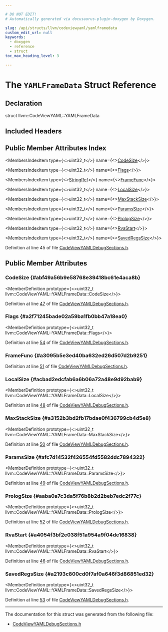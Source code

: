 ```yaml
---

# DO NOT EDIT!
# Automatically generated via docusaurus-plugin-doxygen by Doxygen.

slug: /api/structs/llvm/codeviewyaml/yamlframedata
custom_edit_url: null
keywords:
  - doxygen
  - reference
  - struct
toc_max_heading_level: 3

---
```





# The `YAMLFrameData` Struct Reference

<DoxygenPage pluginConfig={pluginConfig}>



## Declaration

<CodeBlock>struct llvm::CodeViewYAML::YAMLFrameData</CodeBlock>

## Included Headers

<IncludesList>
<IncludesListItem
  filePath="llvm/ObjectYAML/CodeViewYAMLDebugSections.h"
  permalink="/docs/api/files/include/include/llvm/include/llvm/objectyaml/codeviewyamldebugsections-h"
  isLocal="true" />
</IncludesList>

## Public Member Attributes Index

<MembersIndex>

<MembersIndexItem
  type={<>uint32&#95;t</>}
  name={<><a href="#abf49a56b9e58768e39418bc61e4aca8b">CodeSize</a></>}>
</MembersIndexItem>

<MembersIndexItem
  type={<>uint32&#95;t</>}
  name={<><a href="#a2f71245bade02a59ba1fb0bb47a18ea0">Flags</a></>}>
</MembersIndexItem>

<MembersIndexItem
  type={<><a href="/docs/api/classes/llvm/stringref">StringRef</a></>}
  name={<><a href="#a3095b5e3ed40ba632ed26d507d2b9251">FrameFunc</a></>}>
</MembersIndexItem>

<MembersIndexItem
  type={<>uint32&#95;t</>}
  name={<><a href="#acbad2edcfab6a6b06a72a48e9d92bab9">LocalSize</a></>}>
</MembersIndexItem>

<MembersIndexItem
  type={<>uint32&#95;t</>}
  name={<><a href="#a3152b3bd2fb17bdae0f436799cb4d5e8">MaxStackSize</a></>}>
</MembersIndexItem>

<MembersIndexItem
  type={<>uint32&#95;t</>}
  name={<><a href="#afc7d14532f426554fd5582ddc7894322">ParamsSize</a></>}>
</MembersIndexItem>

<MembersIndexItem
  type={<>uint32&#95;t</>}
  name={<><a href="#aaba0a7c3da5f76b8b2d2beb7edc2f77c">PrologSize</a></>}>
</MembersIndexItem>

<MembersIndexItem
  type={<>uint32&#95;t</>}
  name={<><a href="#a4054f3bf2e038f51a954a9f04de16838">RvaStart</a></>}>
</MembersIndexItem>

<MembersIndexItem
  type={<>uint32&#95;t</>}
  name={<><a href="#a2193c800cd0f7af0a646f3d86851ed32">SavedRegsSize</a></>}>
</MembersIndexItem>

</MembersIndex>


Definition at line 45 of file <a href="/docs/api/files/include/include/llvm/include/llvm/objectyaml/codeviewyamldebugsections-h">CodeViewYAMLDebugSections.h</a>.

<SectionDefinition>

## Public Member Attributes

### CodeSize {#abf49a56b9e58768e39418bc61e4aca8b}

<MemberDefinition
  prototype={<>uint32&#95;t llvm::CodeViewYAML::YAMLFrameData::CodeSize</>}>

Definition at line <a href="/docs/api/files/include/include/llvm/include/llvm/objectyaml/codeviewyamldebugsections-h/#l00047">47</a> of file <a href="/docs/api/files/include/include/llvm/include/llvm/objectyaml/codeviewyamldebugsections-h">CodeViewYAMLDebugSections.h</a>.
</MemberDefinition>

### Flags {#a2f71245bade02a59ba1fb0bb47a18ea0}

<MemberDefinition
  prototype={<>uint32&#95;t llvm::CodeViewYAML::YAMLFrameData::Flags</>}>

Definition at line <a href="/docs/api/files/include/include/llvm/include/llvm/objectyaml/codeviewyamldebugsections-h/#l00054">54</a> of file <a href="/docs/api/files/include/include/llvm/include/llvm/objectyaml/codeviewyamldebugsections-h">CodeViewYAMLDebugSections.h</a>.
</MemberDefinition>

### FrameFunc {#a3095b5e3ed40ba632ed26d507d2b9251}

<MemberDefinition
  prototype="StringRef llvm::CodeViewYAML::YAMLFrameData::FrameFunc">

Definition at line <a href="/docs/api/files/include/include/llvm/include/llvm/objectyaml/codeviewyamldebugsections-h/#l00051">51</a> of file <a href="/docs/api/files/include/include/llvm/include/llvm/objectyaml/codeviewyamldebugsections-h">CodeViewYAMLDebugSections.h</a>.
</MemberDefinition>

### LocalSize {#acbad2edcfab6a6b06a72a48e9d92bab9}

<MemberDefinition
  prototype={<>uint32&#95;t llvm::CodeViewYAML::YAMLFrameData::LocalSize</>}>

Definition at line <a href="/docs/api/files/include/include/llvm/include/llvm/objectyaml/codeviewyamldebugsections-h/#l00048">48</a> of file <a href="/docs/api/files/include/include/llvm/include/llvm/objectyaml/codeviewyamldebugsections-h">CodeViewYAMLDebugSections.h</a>.
</MemberDefinition>

### MaxStackSize {#a3152b3bd2fb17bdae0f436799cb4d5e8}

<MemberDefinition
  prototype={<>uint32&#95;t llvm::CodeViewYAML::YAMLFrameData::MaxStackSize</>}>

Definition at line <a href="/docs/api/files/include/include/llvm/include/llvm/objectyaml/codeviewyamldebugsections-h/#l00050">50</a> of file <a href="/docs/api/files/include/include/llvm/include/llvm/objectyaml/codeviewyamldebugsections-h">CodeViewYAMLDebugSections.h</a>.
</MemberDefinition>

### ParamsSize {#afc7d14532f426554fd5582ddc7894322}

<MemberDefinition
  prototype={<>uint32&#95;t llvm::CodeViewYAML::YAMLFrameData::ParamsSize</>}>

Definition at line <a href="/docs/api/files/include/include/llvm/include/llvm/objectyaml/codeviewyamldebugsections-h/#l00049">49</a> of file <a href="/docs/api/files/include/include/llvm/include/llvm/objectyaml/codeviewyamldebugsections-h">CodeViewYAMLDebugSections.h</a>.
</MemberDefinition>

### PrologSize {#aaba0a7c3da5f76b8b2d2beb7edc2f77c}

<MemberDefinition
  prototype={<>uint32&#95;t llvm::CodeViewYAML::YAMLFrameData::PrologSize</>}>

Definition at line <a href="/docs/api/files/include/include/llvm/include/llvm/objectyaml/codeviewyamldebugsections-h/#l00052">52</a> of file <a href="/docs/api/files/include/include/llvm/include/llvm/objectyaml/codeviewyamldebugsections-h">CodeViewYAMLDebugSections.h</a>.
</MemberDefinition>

### RvaStart {#a4054f3bf2e038f51a954a9f04de16838}

<MemberDefinition
  prototype={<>uint32&#95;t llvm::CodeViewYAML::YAMLFrameData::RvaStart</>}>

Definition at line <a href="/docs/api/files/include/include/llvm/include/llvm/objectyaml/codeviewyamldebugsections-h/#l00046">46</a> of file <a href="/docs/api/files/include/include/llvm/include/llvm/objectyaml/codeviewyamldebugsections-h">CodeViewYAMLDebugSections.h</a>.
</MemberDefinition>

### SavedRegsSize {#a2193c800cd0f7af0a646f3d86851ed32}

<MemberDefinition
  prototype={<>uint32&#95;t llvm::CodeViewYAML::YAMLFrameData::SavedRegsSize</>}>

Definition at line <a href="/docs/api/files/include/include/llvm/include/llvm/objectyaml/codeviewyamldebugsections-h/#l00053">53</a> of file <a href="/docs/api/files/include/include/llvm/include/llvm/objectyaml/codeviewyamldebugsections-h">CodeViewYAMLDebugSections.h</a>.
</MemberDefinition>

</SectionDefinition>

<hr/>

The documentation for this struct was generated from the following file:

<ul>
<li><a href="/docs/api/files/include/include/llvm/include/llvm/objectyaml/codeviewyamldebugsections-h">CodeViewYAMLDebugSections.h</a></li>
</ul>

</DoxygenPage>
